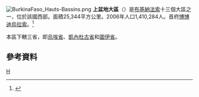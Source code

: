 [[File:BurkinaFaso_Hauts-Bassins.png|right]]
'''上盆地大區'''（{{lang-fr|Hauts-Bassins}}）是[[布基納法索|布基納法索]]十三個大區之一，位於該國西部。面積25,344平方公里。2006年人口1,410,284人。首府[[博博迪烏拉索|博博迪烏拉索]]。<ref>{{Cite web |url=http://www.insd.bf/Documents/Publications/INSD/Publications/Resultats_enquetes/Autres%20enq/Rapport_preliminaire_RGPH06.pdf |title=2006年人口普查初步結果 |access-date=2008-09-21 |archive-url=https://web.archive.org/web/20150721185435/http://www.insd.bf/Documents/Publications/INSD/Publications/Resultats_enquetes/Autres%20enq/Rapport_preliminaire_RGPH06.pdf |archive-date=2015-07-21 |dead-url=yes }}</ref>

本區下轄三省，即[[烏埃省|烏埃省]]、[[凱內杜古省|凱內杜古省]]和[[圖伊省|圖伊省]]。

== 參考資料 ==
{{Reflist}}
{{coord|display=title}}
{{BurkinaFaso-geo-stub}}
{{布吉納法索行政區劃}}

[[Category:布基納法索大區|H]]